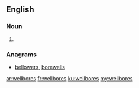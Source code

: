 ==English==

===Noun===
{{head|en|plural}}

# {{plural of|wellbore|lang=en|nocat=1}}

===Anagrams===
* [[bellowers#English|bellowers]], [[borewells#English|borewells]]

[[ar:wellbores]]
[[fr:wellbores]]
[[ku:wellbores]]
[[my:wellbores]]